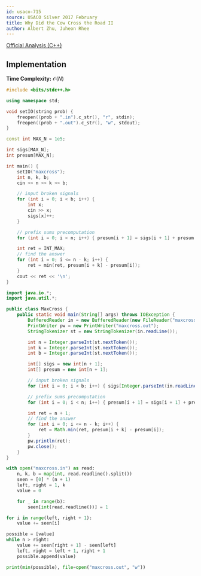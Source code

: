 ```yaml
---
id: usaco-715
source: USACO Silver 2017 February
title: Why Did the Cow Cross the Road II
author: Albert Zhu, Juheon Rhee
---
```

[Official Analysis (C++)](http://www.usaco.org/current/data/sol_maxcross_silver_feb17.html)

## Implementation

**Time Complexity:** $\mathcal{O}(N)$

<LanguageSection>

<CPPSection>

```cpp
#include <bits/stdc++.h>

using namespace std;

void setIO(string prob) {
	freopen((prob + ".in").c_str(), "r", stdin);
	freopen((prob + ".out").c_str(), "w", stdout);
}

const int MAX_N = 1e5;

int sigs[MAX_N];
int presum[MAX_N];

int main() {
	setIO("maxcross");
	int n, k, b;
	cin >> n >> k >> b;

	// input broken signals
	for (int i = 0; i < b; i++) {
		int x;
		cin >> x;
		sigs[x]++;
	}

	// prefix sums precomputation
	for (int i = 0; i < n; i++) { presum[i + 1] = sigs[i + 1] + presum[i]; }

	int ret = INT_MAX;
	// find the answer
	for (int i = 0; i <= n - k; i++) {
		ret = min(ret, presum[i + k] - presum[i]);
	}
	cout << ret << '\n';
}
```

</CPPSection>

<JavaSection>

```java
import java.io.*;
import java.util.*;

public class MaxCross {
	public static void main(String[] args) throws IOException {
		BufferedReader in = new BufferedReader(new FileReader("maxcross.in"));
		PrintWriter pw = new PrintWriter("maxcross.out");
		StringTokenizer st = new StringTokenizer(in.readLine());

		int n = Integer.parseInt(st.nextToken());
		int k = Integer.parseInt(st.nextToken());
		int b = Integer.parseInt(st.nextToken());

		int[] sigs = new int[n + 1];
		int[] presum = new int[n + 1];

		// input broken signals
		for (int i = 0; i < b; i++) { sigs[Integer.parseInt(in.readLine())]++; }

		// prefix sums precomputation
		for (int i = 0; i < n; i++) { presum[i + 1] = sigs[i + 1] + presum[i]; }

		int ret = n + 1;
		// find the answer
		for (int i = 0; i <= n - k; i++) {
			ret = Math.min(ret, presum[i + k] - presum[i]);
		}
		pw.println(ret);
		pw.close();
	}
}
```

</JavaSection>

<PySection>

```py
with open("maxcross.in") as read:
	n, k, b = map(int, read.readline().split())
	seen = [0] * (n + 1)
	left, right = 1, k
	value = 0

	for _ in range(b):
		seen[int(read.readline())] = 1

for i in range(left, right + 1):
	value += seen[i]

possible = [value]
while n > right:
	value += seen[right + 1] - seen[left]
	left, right = left + 1, right + 1
	possible.append(value)

print(min(possible), file=open("maxcross.out", "w"))
```

</PySection>
</LanguageSection>
